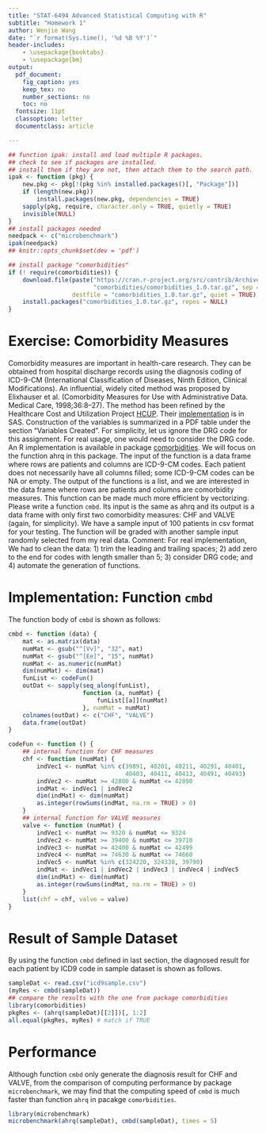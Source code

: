 ```yaml
---
title: "STAT-6494 Advanced Statistical Computing with R"
subtitle: "Homework 1"
author: Wenjie Wang
date: "`r format(Sys.time(), '%d %B %Y')`"
header-includes:
    - \usepackage{booktabs}
    - \usepackage{bm}
output:
  pdf_document:
    fig_caption: yes
    keep_tex: no
    number_sections: no
    toc: no
  fontsize: 11pt
  classoption: letter
  documentclass: article

---
```


```r
## function ipak: install and load multiple R packages.
## check to see if packages are installed.
## install them if they are not, then attach them to the search path.
ipak <- function (pkg) {
    new.pkg <- pkg[!(pkg %in% installed.packages()[, "Package"])]
    if (length(new.pkg))
        install.packages(new.pkg, dependencies = TRUE)
    sapply(pkg, require, character.only = TRUE, quietly = TRUE)
    invisible(NULL)
}
## install packages needed
needpack <- c("microbenchmark")
ipak(needpack)
## knitr::opts_chunk$set(dev = 'pdf')

## install package "comorbidities"
if (! require(comorbidities)) {
    download.file(paste("https://cran.r-project.org/src/contrib/Archive/",
                        "comorbidities/comorbidities_1.0.tar.gz", sep = ""),
                  destfile = "comorbidities_1.0.tar.gz", quiet = TRUE)
    install.packages("comorbidities_1.0.tar.gz", repos = NULL)
}

```


# Exercise: Comorbidity Measures

Comorbidity measures are important in health-care research. They can be obtained
from hospital discharge records using the diagnosis coding of ICD-9-CM
(International Classification of Diseases, Ninth Edition, Clinical Modifications).
An influential, widely cited method was proposed by Elixhauser et
al. (Comorbidity Measures for Use with Administrative Data. Medical Care,
1998;36:8–27). The method has been refined by the Healthcare Cost and
Utilization Project [HCUP](http://www.hcup-us.ahrq.gov/overview.jsp).
Their [implementation
](http://www.hcup-us.ahrq.gov/toolssoftware/comorbidity/comorbidity.jsp)
is in SAS. Construction of the variables is summarized in a PDF table under the
section "Variables Created". For simplicity, let us ignore the DRG code for this
assignment. For real usage, one would need to consider the DRG code.  An R
implementation is available in package
[comorbidities](cran.r-project.org/package=comorbidities).
We will focus on the function ahrq in this package. The input of the function is
a data frame where rows are patients and columns are ICD-9-CM codes. Each
patient does not necessarily have all columns filled; some ICD-9-CM codes can be
NA or empty. The output of the functions is a list, and we are interested in the
data frame where rows are patients and columns are comorbidity measures. This
function can be made much more efficient by vectorizing.  Please write a
function `cmbd`. Its input is the same as ahrq and its output is a data frame with
only first two comorbidity measures: CHF and VALVE (again, for simplicity). We
have a sample input of 100 patients in csv format for your testing. The function
will be graded with another sample input randomly selected from my real data.
Comment: For real implementation, We had to clean the data: 1) trim the leading
and trailing spaces; 2) add zero to the end for codes with length smaller than
5; 3) consider DRG code; and 4) automate the generation of functions.


# Implementation: Function `cmbd`

The function body of `cmbd` is shown as follows:

```r
cmbd <- function (data) {
    mat <- as.matrix(data)
    numMat <- gsub("^[Vv]", "32", mat)
    numMat <- gsub("^[Ee]", "15", numMat)
    numMat <- as.numeric(numMat)
    dim(numMat) <- dim(mat)
    funList <- codeFun()
    outDat <- sapply(seq_along(funList),
                     function (a, numMat) {
                         funList[[a]](numMat)
                     }, numMat = numMat)
    colnames(outDat) <- c("CHF", "VALVE")
    data.frame(outDat)
}

codeFun <- function () {
    ## internal function for CHF measures
    chf <- function (numMat) {
        indVec1 <- numMat %in% c(39891, 40201, 40211, 40291, 40401,
                                 40403, 40411, 40413, 40491, 40493)
        indVec2 <- numMat >= 42800 & numMat <= 42890
        indMat <- indVec1 | indVec2
        dim(indMat) <- dim(numMat)
        as.integer(rowSums(indMat, na.rm = TRUE) > 0)
    }
    ## internal function for VALVE measures
    valve <- function (numMat) {
        indVec1 <- numMat >= 9320 & numMat <= 9324
        indVec2 <- numMat >= 39400 & numMat <= 39710
        indVec3 <- numMat >= 42400 & numMat <= 42499
        indVec4 <- numMat >= 74630 & numMat <= 74660
        indVec5 <- numMat %in% c(324220, 324330, 39790)
        indMat <- indVec1 | indVec2 | indVec3 | indVec4 | indVec5 
        dim(indMat) <- dim(numMat)
        as.integer(rowSums(indMat, na.rm = TRUE) > 0)
    }
    list(chf = chf, valve = valve)
}
```


# Result of Sample Dataset

By using the function `cmbd` defined in last section, the diagnosed result
for each patient by ICD9 code in sample dataset is shown as follows.

```r
sampleDat <- read.csv("icd9sample.csv")
(myRes <- cmbd(sampleDat))
## compare the results with the one from package comorbidities
library(comorbidities)
pkgRes <- (ahrq(sampleDat)[[2]])[, 1:2]
all.equal(pkgRes, myRes) # match if TRUE
```


# Performance

Although function `cmbd` only generate the diagnosis result for CHF and VALVE,
from the comparison of computing performance by package `microbenchmark`, we
may find that the computing speed of `cmbd` is much faster than
function `ahrq` in pacakge `comorbidities`.


```r
library(microbenchmark)
microbenchmark(ahrq(sampleDat), cmbd(sampleDat), times = 5)
```
